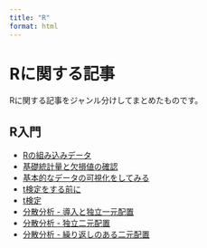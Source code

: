 ```yaml
---
title: "R"
format: html
---
```


# Rに関する記事

Rに関する記事をジャンル分けしてまとめたものです。

## R入門

- [Rの組み込みデータ](posts/2025-04-15-r-iner-data.html)
- [基礎統計量と欠損値の確認](posts/2025-04-16-basic-stats-na-check.html)
- [基本的なデータの可視化をしてみる](posts/2025-4-19-basic-bata-visualize.html)
- [t検定をする前に](posts/2025-4-18-before-t-test.html)
- [t検定](posts/2025-4-17-t-test.html)
- [分散分析 - 導入と独立一元配置](posts/2025-4-24-aov1.html)
- [分散分析 - 独立二元配置](posts/2025-4-25-aov2.html)
- [分散分析 - 繰り返しのある二元配置](posts/2025-5-1-aov3.html)
